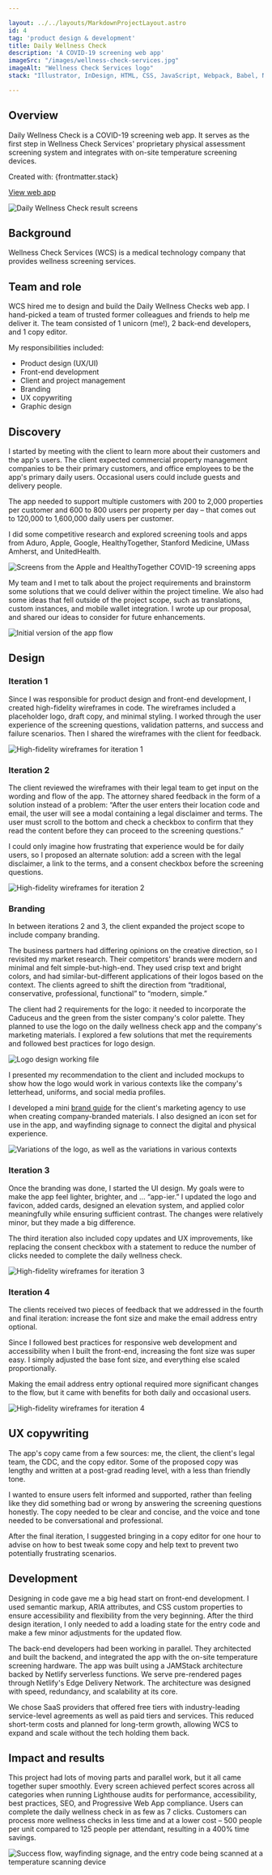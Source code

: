 ```yaml
---

layout: ../../layouts/MarkdownProjectLayout.astro
id: 4
tag: 'product design & development'
title: Daily Wellness Check
description: 'A COVID-19 screening web app'
imageSrc: "/images/wellness-check-services.jpg"
imageAlt: "Wellness Check Services logo"
stack: "Illustrator, InDesign, HTML, CSS, JavaScript, Webpack, Babel, Node.js, Netlify Functions, MongoDB Atlas, and Sendgrid"

---
```



## Overview

Daily Wellness Check is a COVID-19 screening web app. It serves as the first step in Wellness Check Services' proprietary physical assessment screening system and integrates with on-site temperature screening devices.

<p class="subtle">Created with: {frontmatter.stack}</p>
<p class="subtle"><a href="https://wellnesscheckservices.netlify.app/" target="_blank" rel="noopener noreferrer" class="link">View web app</a></p>

<Image src={overview} class="image mt-4" alt="Daily Wellness Check result screens" />

## Background

Wellness Check Services (WCS) is a medical technology company that provides wellness screening services. 

## Team and role

WCS hired me to design and build the Daily Wellness Checks web app. I hand-picked a team of trusted former colleagues and friends to help me deliver it. The team consisted of 1 unicorn (me!), 2 back-end developers, and 1 copy editor.

My responsibilities included: 
- Product design (UX/UI)
- Front-end development
- Client and project management
- Branding
- UX copywriting
- Graphic design

## Discovery

I started by meeting with the client to learn more about their customers and the app's users. The client expected commercial property management companies to be their primary customers, and office employees to be the app's primary daily users. Occasional users could include guests and delivery people.

The app needed to support multiple customers with 200 to 2,000 properties per customer and 600 to 800 users per property per day – that comes out to 120,000 to 1,600,000 daily users per customer.

I did some competitive research and explored screening tools and apps from Aduro, Apple, Google, HealthyTogether, Stanford Medicine, UMass Amherst, and UnitedHealth.

<Image src={discovery} class="image mt-4" alt="Screens from the Apple and HealthyTogether COVID-19 screening apps" />

My team and I met to talk about the project requirements and brainstorm some solutions that we could deliver within the project timeline. We also had some ideas that fell outside of the project scope, such as translations, custom instances, and mobile wallet integration. I wrote up our proposal, and shared our ideas to consider for future enhancements.

<Image src={flow} class="image mt-4" alt="Initial version of the app flow"/>

## Design

### Iteration 1

Since I was responsible for product design and front-end development, I created high-fidelity wireframes in code. The wireframes included a placeholder logo, draft copy, and minimal styling. I worked through the user experience of the screening questions, validation patterns, and success and failure scenarios. Then I shared the wireframes with the client for feedback.

<Image src={r1} class="image mt-4" alt="High-fidelity wireframes for iteration 1"/>

### Iteration 2

The client reviewed the wireframes with their legal team to get input on the wording and flow of the app. The attorney shared feedback in the form of a solution instead of a problem: “After the user enters their location code and email, the user will see a modal containing a legal disclaimer and terms. The user must scroll to the bottom and check a checkbox to confirm that they read the content before they can proceed to the screening questions.”

I could only imagine how frustrating that experience would be for daily users, so I proposed an alternate solution: add a screen with the legal disclaimer, a link to the terms, and a consent checkbox before the screening questions.

<Image src={r2} class="image mt-4" alt="High-fidelity wireframes for iteration 2"/>

### Branding

In between iterations 2 and 3, the client expanded the project scope to include company branding.

The business partners had differing opinions on the creative direction, so I revisited my market research. Their competitors' brands were modern and minimal and felt simple-but-high-end. They used crisp text and bright colors, and had similar-but-different applications of their logos based on the context. The clients agreed to shift the direction from “traditional, conservative, professional, functional” to “modern, simple.”

The client had 2 requirements for the logo: it needed to incorporate the Caduceus and the green from the sister company's color palette. They planned to use the logo on the daily wellness check app and the company's marketing materials. I explored a few solutions that met the requirements and followed best practices for logo design.

<Image src={logoWIP} class="image mt-4" alt="Logo design working file"/>

I presented my recommendation to the client and included mockups to show how the logo would work in various contexts like the company's letterhead, uniforms, and social media profiles.

I developed a mini <a href="/documents/wcs-brand-guide.pdf" class="inline-link">brand guide</a> for the client's marketing agency to use when creating company-branded materials. I also designed an icon set for use in the app, and wayfinding signage to connect the digital and physical experience.

<Image src={logo} class="image mt-4" alt="Variations of the logo, as well as the variations in various contexts"/>

### Iteration 3

Once the branding was done, I started the UI design. My goals were to make the app feel lighter, brighter, and … “app-ier.” I updated the logo and favicon, added cards, designed an elevation system, and applied color meaningfully while ensuring sufficient contrast. The changes were relatively minor, but they made a big difference.

The third iteration also included copy updates and UX improvements, like replacing the consent checkbox with a statement to reduce the number of clicks needed to complete the daily wellness check.

<Image src={r3} class="image mt-4" alt="High-fidelity wireframes for iteration 3"/>

### Iteration 4

The clients received two pieces of feedback that we addressed in the fourth and final iteration: increase the font size and make the email address entry optional.

Since I followed best practices for responsive web development and accessibility when I built the front-end, increasing the font size was super easy. I simply adjusted the base font size, and everything else scaled proportionally.

Making the email address entry optional required more significant changes to the flow, but it came with benefits for both daily and occasional users.

<Image src={r4} class="image mt-4" alt="High-fidelity wireframes for iteration 4" />

## UX copywriting
The app's copy came from a few sources: me, the client, the client's legal team, the CDC, and the copy editor. Some of the proposed copy was lengthy and written at a post-grad reading level, with a less than friendly tone.

I wanted to ensure users felt informed and supported, rather than feeling like they did something bad or wrong by answering the screening questions honestly. The copy needed to be clear and concise, and the voice and tone needed to be conversational and professional.

After the final iteration, I suggested bringing in a copy editor for one hour to advise on how to best tweak some copy and help text to prevent two potentially frustrating scenarios.

## Development

Designing in code gave me a big head start on front-end development. I used semantic markup, ARIA attributes, and CSS custom properties to ensure accessibility and flexibility from the very beginning. After the third design iteration, I only needed to add a loading state for the entry code and make a few minor adjustments for the updated flow.

The back-end developers had been working in parallel. They architected and built the backend, and integrated the app with the on-site temperature screening hardware. The app was built using a JAMStack architecture backed by Netlify serverless functions. We serve pre-rendered pages through Netlify's Edge Delivery Network. The architecture was designed with speed, redundancy, and scalability at its core.

We chose SaaS providers that offered free tiers with industry-leading service-level agreements as well as paid tiers and services. This reduced short-term costs and planned for long-term growth, allowing WCS to expand and scale without the tech holding them back. 

## Impact and results

This project had lots of moving parts and parallel work, but it all came together super smoothly. Every screen achieved perfect scores across all categories when running Lighthouse audits for performance, accessibility, best practices, SEO, and Progressive Web App compliance. Users can complete the daily wellness check in as few as 7 clicks. Customers can process more wellness checks in less time and at a lower cost – 500 people per unit compared to 125 people per attendant, resulting in a 400% time savings.

<Image src={dwc} class="image mt-4" alt="Success flow, wayfinding signage, and the entry code being scanned at a temperature scanning device"/>